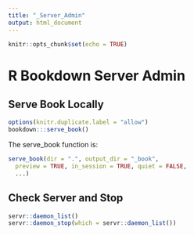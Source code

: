 ```yaml
---
title: "_Server_Admin"
output: html_document
---
```


```r
knitr::opts_chunk$set(echo = TRUE)
```




# R Bookdown Server Admin

## Serve Book Locally

```r
options(knitr.duplicate.label = "allow")
bookdown:::serve_book()
```

The serve_book function is:

```r
serve_book(dir = ".", output_dir = "_book",
  preview = TRUE, in_session = TRUE, quiet = FALSE,
  ...)
```

## Check Server and Stop

```r
servr::daemon_list()
servr::daemon_stop(which = servr::daemon_list())
```
